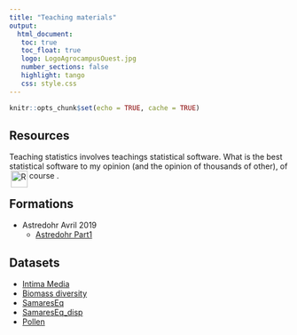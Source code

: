 ```yaml
---
title: "Teaching materials"
output: 
  html_document:
   toc: true
   toc_float: true
   logo: LogoAgrocampusOuest.jpg
   number_sections: false
   highlight: tango
   css: style.css
---
```




```r
knitr::opts_chunk$set(echo = TRUE, cache = TRUE)
```



## Resources

Teaching statistics involves teachings statistical software. What is the best statistical software to my opinion (and the opinion of thousands of other), of course <img src="img/R.jpeg" hspace = "3"  alt="R" width="30px" align="left"> </img> .

## Formations

* Astredohr Avril 2019
  * [Astredohr Part1](formation/astredohr_part1.pdf)


## Datasets

* [Intima Media](datasets/Intima_Media.txt)
* [Biomass diversity](datsets/Biomass_diversity.csv)
* [SamaresEq](datasets/SamaresEq.txt)
* [SamaresEq_disp](datasets/SamaresEq_disp.csv)
* [Pollen](ss700.csv)
